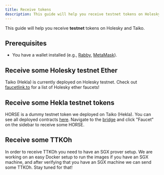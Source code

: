 ```yaml
---
title: Receive tokens
description: This guide will help you receive testnet tokens on Holesky and Taiko.
---
```



This guide will help you receive **testnet** tokens on Holesky and Taiko.

## Prerequisites

- You have a wallet installed (e.g., [Rabby](https://rabby.io/), [MetaMask](https://metamask.io/)).

## Receive some Holesky testnet Ether

Taiko (Hekla) is currently deployed on Holesky testnet. Check out [faucetlink.to](https://faucetlink.to/) for a list of Holesky ether faucets!

## Receive some Hekla testnet tokens

HORSE is a dummy testnet token we deployed on Taiko (Hekla). You can see all deployed contracts [here](/network-reference/testnet-addresses). Navigate to the [bridge](https://bridge.hekla.taiko.xyz) and click "Faucet" on the sidebar to receive some HORSE.

## Receive some TTKOh

<Aside>
In order to receive TTKOh you need to have an SGX prover setup. We are working on an easy Docker setup to run the images if you have an SGX machine, and after verifying that you have an SGX machine we can send some TTKOh. Stay tuned for that!
</Aside>
